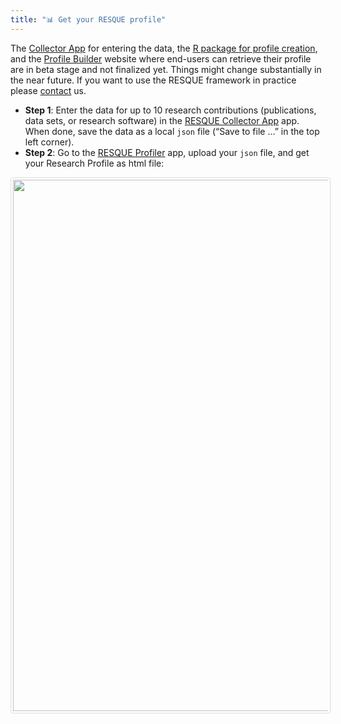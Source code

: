 ```yaml
---
title: "📊 Get your RESQUE profile"
---
```


::: {.callout-warning}
The [Collector App](https://resque-framework.github.io/collector-app/) for entering the data, the [R package for profile creation](https://github.com/RESQUE-Framework/RESQUER), and the [Profile Builder](https://shiny.psy.lmu.de/felix/RESQUE_profile/) website where end-users can retrieve their profile are in beta stage and not finalized yet.
Things might change substantially in the near future. If you want to use the RESQUE framework in practice please [contact](/team.qmd) us.
:::

- **Step 1**: Enter the data for up to 10 research contributions (publications, data sets, or research software) in the [RESQUE Collector App](https://resque-framework.github.io/collector-app) app. When done, save the data as a local `json` file ("Save to file ..." in the top left corner).
- **Step 2**: Go to the [RESQUE Profiler](https://shiny.psy.lmu.de/felix/RESQUE_profile/) app, upload your `json` file, and get your Research Profile as html file:
 


<img src="images/RESQUE_profile.png" style="border: 1px solid #ddd; border-radius: 4px; padding: 3px; width: 850px;">

